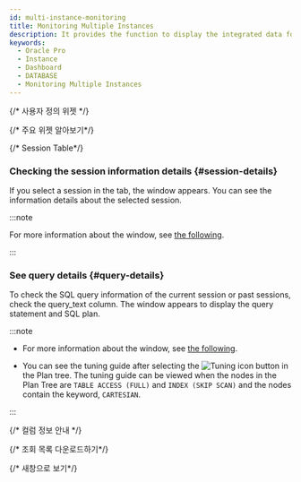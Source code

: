 ```yaml
---
id: multi-instance-monitoring
title: Monitoring Multiple Instances
description: It provides the function to display the integrated data for key metrics of multiple database instances.
keywords:
  - Oracle Pro
  - Instance
  - Dashboard
  - DATABASE
  - Monitoring Multiple Instances
---
```



<Dbv2mulitinstancemonitoringdesc />

<ProdImg img='db-multi-instance.png' desc='Multi-instance Monitoring' />


<Dbmultiinstancemonitoringdescnotes />


<Apmdashboardsetpasttime />


<Apmdashboardcheckagent />


<Apmdashboradeditwidget />

{/* 사용자 정의 위젯 */}

<CustomWidget />


<Apmdashboardwidgetoptions />


<Apmdashboardpreset />

{/* 주요 위젯 알아보기*/}

<WidgetDetails />

{/* Session Table*/}

<Dbv2mimactivesessiondesc />


<Dbdashboardactivesessiondesc />


<Dbdashboardlocktreedesc />


<Dbv2mimactivesessionnote />

### Checking the session information details {#session-details}

If you select a session in the <Cmdname sid="active_sessions" className="uitext" /> tab, the <Cmdname sid="session_detail" className="uitext" /> window appears. You can see the information details about the selected session.

<ImgLang img='db-session-details-info-oracle-pro.png' desc='Session Details' />

:::note

For more information about the <Cmdname sid="session_detail" className="uitext" /> window, see [the following](usage-ui#checksessioninfo).

:::

### See query details {#query-details}

To check the SQL query information of the current session or past sessions, check the <UI>query_text</UI> column. The <Cmdname sid="TTL06224" className="uitext" /> window appears to display the query statement and SQL plan.

<ImgLang img="db-sql-details-new-oracle-pro.png" desc="SQL 상세" />

:::note

- For more information about the <Cmdname sid="TTL06224" className="uitext" /> window, see [the following](usage-ui#query-details).

- You can see the tuning guide after selecting the ![Tuning icon](/img/ic-chat-red.svg) button in the Plan tree. The tuning guide can be viewed when the nodes in the Plan Tree are `TABLE ACCESS (FULL)` and `INDEX (SKIP SCAN)` and the nodes contain the keyword, `CARTESIAN`.

:::


<Dbtabledatafiltering level={3} />


<Dbv2dataeditcolumn level={3} />

{/* 컬럼 정보 안내 */}

<Oraclecolumn level={3} />

{/* 조회 목록 다운로드하기*/}

<Dbdashboardsessiontabledownload />

{/* 새창으로 보기*/}

<Dbdashboardsessiontablenew />
